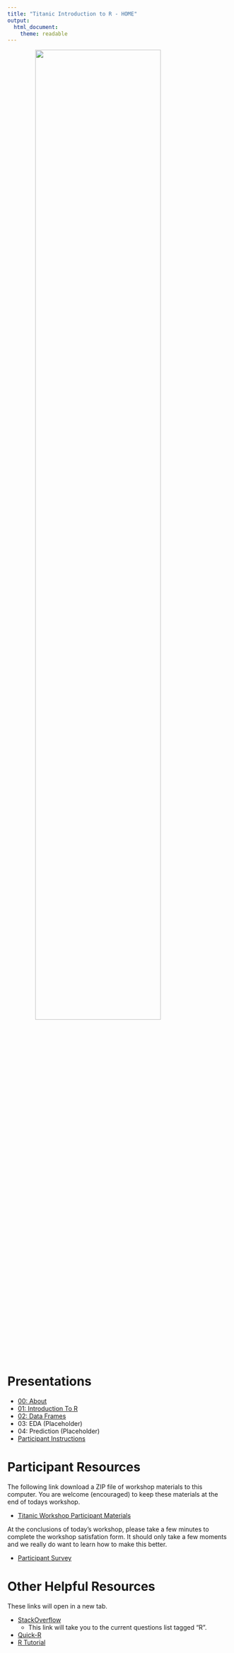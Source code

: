 ```yaml
---
title: "Titanic Introduction to R - HOME"
output:
  html_document:
    theme: readable
---
```


<img src="img/titanic-cobh-harbour-1912.jpg" width=75% style="display:block;margin-left:auto;margin-right:auto">

<br />

# Presentations

- <a href="./00-about.html" target="_blank">00: About</a>
- <a href="./01-introduction-to-r.html" target="_blank">01: Introduction To R</a>
- <a href="./02-data-frames.html" target="_blank">02: Data Frames</a>
- 03: EDA (Placeholder)
- 04: Prediction (Placeholder)
- <a
  href="./participant-instructions.html" target="_blank">Participant Instructions</a>

# Participant Resources

The following link download a ZIP file of workshop materials to this
computer. You are welcome (encouraged) to keep these materials at the
end of todays workshop.

- <a href="./titanic-workshop.zip">Titanic Workshop Participant Materials</a>

At the conclusions of today's workshop, please take a few minutes to
complete the workshop satisfation form. It should only take a few
moments and we really do want to learn how to make this better.

- <a href="https://docs.google.com/forms/d/1kHqxrcbNWRI0_o3CVddUDEw64NAGGxUs6Kw_DwXvle8/viewform" target="_blank"> Participant Survey</a>

# Other Helpful Resources

These links will open in a new tab.

- <a href="https://stackoverflow.com/questions/tagged/r" target="_blank">StackOverflow</a>
    - This link will take you to the current questions list tagged "R".
- <a href="http://www.statmethods.net/" target="_blank">Quick-R</a>
- <a href="http://www.r-tutor.com/" target="_blank">R Tutorial</a>

